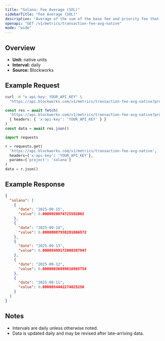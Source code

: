 ```yaml
---
title: "Solana: Fee Average (SOL)"
sidebarTitle: "Fee Average (SOL)"
description: "Average of the sum of the base fee and priority fee that day in native chain token"
openapi: "GET /v1/metrics/transaction-fee-avg-native"
mode: "wide"
---
```


## Overview

- **Unit:** native units
- **Interval:** daily
- **Source:** Blockworks

## Example Request

<CodeGroup>

```bash cURL
curl -H "x-api-key: YOUR_API_KEY" \
  "https://api.blockworks.com/v1/metrics/transaction-fee-avg-native?project=solana"
```

```typescript TypeScript
const res = await fetch(
  'https://api.blockworks.com/v1/metrics/transaction-fee-avg-native?project=solana',
  { headers: { 'x-api-key': 'YOUR_API_KEY' } }
)
const data = await res.json()
```

```python Python
import requests

r = requests.get(
  'https://api.blockworks.com/v1/metrics/transaction-fee-avg-native',
  headers={'x-api-key': 'YOUR_API_KEY'},
  params={'project': 'solana'}
)
data = r.json()
```

</CodeGroup>

## Example Response

```json
{
  "solana": [
    {
      "date": "2025-09-15",
      "value": 0.0000920874725582062
    },
    {
      "date": "2025-09-14",
      "value": 0.00008087938281066572
    },
    {
      "date": "2025-09-13",
      "value": 0.00005499172008387947
    },
    {
      "date": "2025-09-12",
      "value": 0.00006036899016965754
    },
    {
      "date": "2025-09-11",
      "value": 0.0000654442274825256
    }
  ]
}
```

## Notes
- Intervals are daily unless otherwise noted.
- Data is updated daily and may be revised after late-arriving data.
